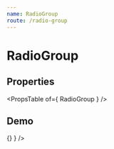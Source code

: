 ```yaml
---
name: RadioGroup
route: /radio-group
---
```



# RadioGroup

## Properties
<PropsTable of={ RadioGroup } />

## Demo
<Playground>
    <RadioGroup
        value='first'
        title='My options'
        name='options'
        options={
            [{
                label: 'First option',
                value: 'first'
            }, {
                label: 'Second Option',
                value: 'second'
            }]
        }
        onChange={ () => {} }
    />
</Playground>
